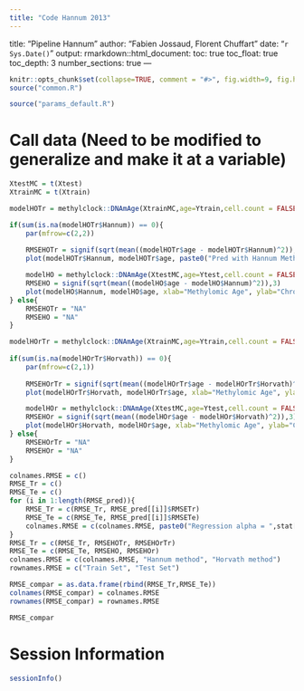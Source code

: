 ---
title: "Code Hannum 2013"
---
title: "Pipeline Hannum"
author: "Fabien Jossaud, Florent Chuffart"
date: "`r Sys.Date()`"
output: 
  rmarkdown::html_document:
    toc: true
    toc_float: true
    toc_depth: 3
    number_sections: true
---


```{r include=FALSE}
knitr::opts_chunk$set(collapse=TRUE, comment = "#>", fig.width=9, fig.height=6, eval=TRUE, echo=TRUE, results="verbatim")
source("common.R")
```

```{r params}
source("params_default.R")
```

# Call data (Need to be modified to generalize and make it at a variable)


```{r methylclock}

XtestMC = t(Xtest)
XtrainMC = t(Xtrain)

modelHOTr = methylclock::DNAmAge(XtrainMC,age=Ytrain,cell.count = FALSE, clocks = "Hannum")

if(sum(is.na(modelHOTr$Hannum)) == 0){
	par(mfrow=c(2,2))
	
	RMSEHOTr = signif(sqrt(mean((modelHOTr$age - modelHOTr$Hannum)^2)),3)
	plot(modelHOTr$Hannum, modelHOTr$age, paste0("Pred with Hannum Method on Train Set, RMSE = ",RMSEHOTr))

	modelHO = methylclock::DNAmAge(XtestMC,age=Ytest,cell.count = FALSE, clocks = "Hannum")
	RMSEHO = signif(sqrt(mean((modelHO$age - modelHO$Hannum)^2)),3)
	plot(modelHO$Hannum, modelHO$age, xlab="Methylomic Age", ylab="Chronological Age", main=paste0("Pred with Hannum Method on Test Set, RMSE = ",RMSEHO))
} else{
	RMSEHOTr = "NA"
	RMSEHO = "NA"
}

modelHOrTr = methylclock::DNAmAge(XtrainMC,age=Ytrain,cell.count = FALSE, clocks = "Horvath")
	
if(sum(is.na(modelHOrTr$Horvath)) == 0){
	par(mfrow=c(2,1))
	
	RMSEHOrTr = signif(sqrt(mean((modelHOrTr$age - modelHOrTr$Horvath)^2)),3)
	plot(modelHOrTr$Horvath, modelHOrTr$age, xlab="Methylomic Age", ylab="Chronological Age", main=paste0("Pred with Horvath Method on Train Set, RMSE = ",RMSEHOrTr))

	modelHOr = methylclock::DNAmAge(XtestMC,age=Ytest,cell.count = FALSE, clocks = "Horvath")
	RMSEHOr = signif(sqrt(mean((modelHOr$age - modelHOr$Horvath)^2)),3)
	plot(modelHOr$Horvath, modelHOr$age, xlab="Methylomic Age", ylab="Chronological Age", main=paste0("Pred with Horvath Method on Test Set, RMSE = ",RMSEHOr))
} else{
	RMSEHOrTr = "NA"
	RMSEHOr = "NA"
}

colnames.RMSE = c()
RMSE_Tr = c()
RMSE_Te = c()
for (i in 1:length(RMSE_pred)){ 
	RMSE_Tr = c(RMSE_Tr, RMSE_pred[[i]]$RMSETr)
	RMSE_Te = c(RMSE_Te, RMSE_pred[[i]]$RMSETe)
	colnames.RMSE = c(colnames.RMSE, paste0("Regression alpha = ",stat[[i]]$alpha))
}
RMSE_Tr = c(RMSE_Tr, RMSEHOTr, RMSEHOrTr)
RMSE_Te = c(RMSE_Te, RMSEHO, RMSEHOr)
colnames.RMSE = c(colnames.RMSE, "Hannum method", "Horvath method")
rownames.RMSE = c("Train Set", "Test Set")

RMSE_compar = as.data.frame(rbind(RMSE_Tr,RMSE_Te))
colnames(RMSE_compar) = colnames.RMSE
rownames(RMSE_compar) = rownames.RMSE

RMSE_compar

```


# Session Information

```{r, results="verbatim"}
sessionInfo()
```
